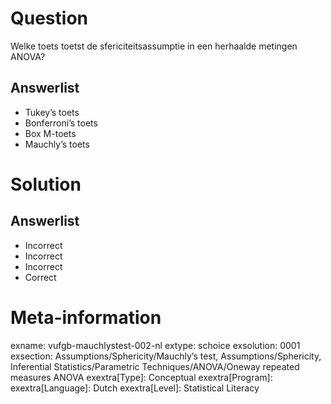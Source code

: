 Question
========

Welke toets toetst de sfericiteitsassumptie in een herhaalde metingen ANOVA?
  
Answerlist
----------
* Tukey’s toets
* Bonferroni’s toets
* Box M-toets
* Mauchly’s toets

Solution
========

Answerlist
----------
* Incorrect
* Incorrect
* Incorrect
* Correct

Meta-information
================
exname: vufgb-mauchlystest-002-nl
extype: schoice
exsolution: 0001
exsection: Assumptions/Sphericity/Mauchly's test, Assumptions/Sphericity, Inferential Statistics/Parametric Techniques/ANOVA/Oneway repeated measures ANOVA
exextra[Type]: Conceptual
exextra[Program]: 
exextra[Language]: Dutch
exextra[Level]: Statistical Literacy